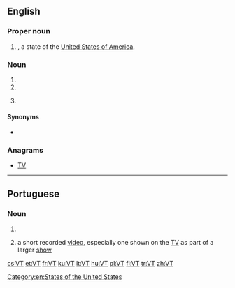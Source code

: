 {{also|vt|Vt.|␋}}
==English==

===Proper noun===
{{en-proper noun}}

# {{abbreviation of|Vermont|nodot=1|lang=en}}, a state of the [[United States of America]].

===Noun===
{{en-noun}}

# {{initialism of|ventricular tachycardia|lang=en}}
# {{initialism of|video tape|lang=en}}
# {{label|en|dated}} {{initialism of|[[video]] [[terminal]]|lang=en}} {{gloss|device that connected to a computer server remotely, which had little computing power of its own. Has been uncommon since the mid 1990s}}

====Synonyms====
* {{l|en|VDT}} {{gloss|video terminal}}

===Anagrams===
* [[TV#English|TV]]

[[Category:en:States of the United States]]

----

==Portuguese==

===Noun===
{{pt-noun|m|s}}

# {{initialism of|video tape|lang=pt}}
# {{lb|en|by extension}} a short recorded [[video]], especially one shown on the [[TV]] as part of a larger [[show]]

[[cs:VT]]
[[et:VT]]
[[fr:VT]]
[[ku:VT]]
[[lt:VT]]
[[hu:VT]]
[[pl:VT]]
[[fi:VT]]
[[tr:VT]]
[[zh:VT]]
